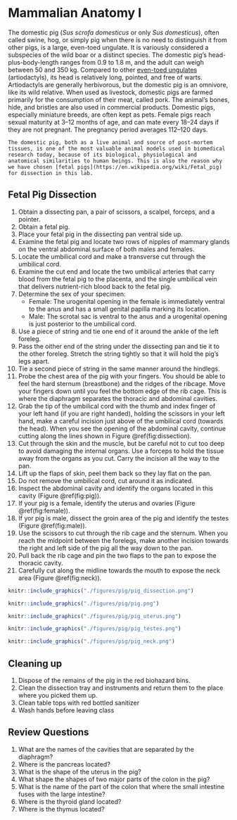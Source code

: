 # Mammalian Anatomy I

The domestic pig (*Sus scrofa domesticus* or only *Sus domesticus*), often called swine, hog, or simply pig when there is no need to distinguish it from other pigs, is a large, even-toed ungulate. It is variously considered a subspecies of the wild boar or a distinct species. The domestic pig's head-plus-body-length ranges from 0.9 to 1.8 m, and the adult can weigh between 50 and 350 kg. Compared to other [even-toed ungulates](https://en.wikipedia.org/wiki/Even-toed_ungulate) (artiodactyls), its head is relatively long, pointed, and free of warts. Artiodactyls are generally herbivorous, but the domestic pig is an omnivore, like its wild relative. When used as livestock, domestic pigs are farmed primarily for the consumption of their meat, called pork. The animal's bones, hide, and bristles are also used in commercial products. Domestic pigs, especially miniature breeds, are often kept as pets. Female pigs reach sexual maturity at 3–12 months of age, and can mate every 18–24 days if they are not pregnant. The pregnancy period averages 112–120 days.

```block2
The domestic pig, both as a live animal and source of post-mortem tissues, is one of the most valuable animal models used in biomedical research today, because of its biological, physiological and anatomical similarities to human beings. This is also the reason why we have chosen [fetal pigs](https://en.wikipedia.org/wiki/Fetal_pig) for dissection in this lab.
```

## Fetal Pig Dissection
1.  Obtain a dissecting pan, a pair of scissors, a scalpel, forceps, and a pointer.
2.  Obtain a fetal pig.
3.  Place your fetal pig in the dissecting pan ventral side up.
4.  Examine the fetal pig and locate two rows of nipples of mammary glands on the ventral abdominal
surface of both males and females.
5.  Locate the umbilical cord and make a transverse cut through the umbilical cord.
6.  Examine the cut end and locate the two umbilical arteries that carry blood from the fetal pig to the placenta, and the single umbilical vein that delivers nutrient-rich blood back to the fetal pig.
7.  Determine the sex of your specimen:
    *   Female: The urogenital opening in the female is immediately ventral to the anus and has a small genital papilla marking its location.
    *   Male: The scrotal sac is ventral to the anus and a urogenital opening is just posterior to the umbilical cord.
8.  Use a piece of string and tie one end of it around the ankle of the left foreleg.
9.  Pass the oither end of the string under the dissecting pan and tie it to the other foreleg. Stretch the string tightly so that it will hold the pig’s legs apart.
10. Tie a second piece of string in the same manner around the hindlegs.
11. Probe the chest area of the pig with your fingers. You should be able to feel the hard sternum (breastbone) and the ridges of the ribcage. Move your fingers down until you feel the bottom edge of the rib cage. This is where the diaphragm separates the thoracic and abdominal cavities.
12. Grab the tip of the umbilical cord with the thumb and index finger of your left hand (if you are right handed), holding the scissors in your left hand, make a careful incision just above of the umbilical cord (towards the head). When you see the opening of the abdominal cavity, continue cutting along the lines shown in Figure \@ref(fig:dissection).
13. Cut through the skin and the muscle, but be careful not to cut too deep to avoid damaging the internal organs. Use a forceps to hold the tissue away from the organs as you cut. Carry the incision all the way to the pan.
14. Lift up the flaps of skin, peel them back so they lay flat on the pan.
15. Do not remove the umbilical cord, cut around it as indicated.
16. Inspect the abdominal cavity and identify the organs located in this cavity (Figure \@ref(fig:pig)).
17. If your pig is a female, identify the uterus and ovaries (Figure \@ref(fig:female)).
18. If yor pig is male, dissect the groin area of the pig and identify the testes (Figure \@ref(fig:male)).
17. Use the scissors to cut through the rib cage and the sternum. When you reach the midpoint between the forelegs, make another incision towards the right and left side of the pig all the way down to the pan.
18. Pull back the rib cage and pin the two flaps to the pan to expose the thoracic cavity.
19. Carefully cut along the midline towards the mouth to expose the neck area (Figure \@ref(fig:neck)).


```r
knitr::include_graphics("./figures/pig/pig_dissection.png")
```

```r
knitr::include_graphics("./figures/pig/pig.png")
```

```r
knitr::include_graphics("./figures/pig/pig_uterus.png")
```

```r
knitr::include_graphics("./figures/pig/pig_testes.png")
```

```r
knitr::include_graphics("./figures/pig/pig_neck.png")
```

## Cleaning up
1.  Dispose of the remains of the pig in the red biohazard bins.
2.  Clean the dissection tray and instruments and return them to the place where you picked them up.
3.  Clean table tops with red bottled sanitizer
4.  Wash hands before leaving class

## Review Questions
1.  What are the names of the cavities that are separated by the diaphragm?
2.  Where is the pancreas located?
3.  What is the shape of the uterus in the pig?
4.  What shape the shapes of two major parts of the colon in the pig?
5.  What is the name of the part of the colon that where the small intestine fuses with the large intestine?
6.  Where is the thyroid gland located?
7.  Where is the thymus located?
